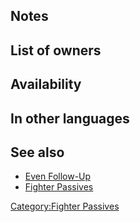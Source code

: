 {{SkillPage Tabs}}{{Passive
|name=Odd Follow-Up
|type=B
|exclusive=0
|canUseWeapon={{WeaponList|all}}
|canUseMove=Armored
|1name=Odd Follow-Up 1
|1tagid=SID_追撃隊形・奇数1
|1effect=If it is an odd-numbered turn and unit's HP = 100%, unit makes a guaranteed follow-up attack and foe cannot make a follow-up attack.
|1required=-
|1cost=60
|1promotionRarity=4
|1promotionTier=1
|2name=Odd Follow-Up 2
|2tagid=SID_追撃隊形・奇数2
|2effect=If it is an odd-numbered turn and unit's HP ≥ 50%, unit makes a guaranteed follow-up attack and foe cannot make a follow-up attack.
|2cost=120
|2promotionRarity=5
|2promotionTier=1
|3name=Odd Follow-Up 3
|3tagid=SID_追撃隊形・奇数3
|3effect=If it is an odd-numbered turn, unit makes a guaranteed follow-up attack and foe cannot make a follow-up attack.
|3cost=240
|properties=random_owner
}}
==Notes==
{{Main|Skill interaction}}{{Guaranteed follow-up interaction}}{{Prevent follow-up}}{{InteractionFollowUp}}
==List of owners==
{{Skill Hero List}}
==Availability==
{{PassiveFocusList}}
{{PassiveDistributionList}}
{{PassiveCombatManualList}}
==In other languages==
{{OtherLanguages
|japanese=追撃隊形・奇数
|japaneseNotes=''pursuit formation, odd number''
|german=Ungerade Folge
|spanishEU=At. doble impar
|spanishLA=At. doble impar
|french=Double impair
|italian=Att. doppio disp.
|chineseTW=追擊隊形・奇數
|portuguese=Atq. duplo ímp.
}}

==See also==
{{See also skills|cond=Description LIKE '%odd-numbered turn%' AND Description NOT LIKE '%special cooldown count-%' AND Description NOT LIKE '%restores 10 HP%'|columns=3}}
* [[Even Follow-Up]]
* [[Fighter Passives]]
{{Passives Navbox|B}}
[[Category:Fighter Passives]]
